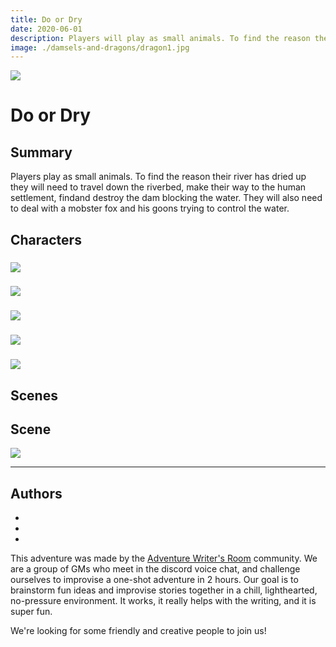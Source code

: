 ```yaml
---
title: Do or Dry
date: 2020-06-01
description: Players will play as small animals. To find the reason their river has dried up they will need to travel down the riverbed, make their way to the human settlement, findand destroy the dam blocking the water. They will also need to deal with a mobster fox and his goons trying to control the water.
image: ./damsels-and-dragons/dragon1.jpg
---
```


<div  class="header-img"><img src="./damsels-and-dragons/cover.jpg"/></div>

# Do or Dry

## Summary

Players play as small animals. To find the reason their river has dried up they will need to travel down the riverbed, make their way to the human settlement, findand destroy the dam blocking the water. They will also need to deal with a mobster fox and his goons trying to control the water.

## Characters

<div className="columns"> 
<div className="col">

### 
<div className="token"><img  src="./"/></div> 

### 
<div className="token"><img  src="./"/></div> 


</div>

<div className="col">

### 
<div className="token"><img  src="./"/></div> 


### 
<div className="token"><img  src="./"/></div> 


### 
<div className="token"><img  src="./"/></div> 


</div>
</div>

## Scenes

## Scene
![](./damsels-and-dragons/dragon2.jpg)

---

## Authors
- 
-
- 

This adventure was made by the [Adventure Writer's Room](https://rpgadventures.io/writers-room) community. We are a group of GMs who meet in the discord voice chat, and challenge ourselves to improvise a one-shot adventure in 2 hours. Our goal is to brainstorm fun ideas and improvise stories together in a chill, lighthearted, no-pressure environment. It works, it really helps with the writing, and it is super fun.

We're looking for some friendly and creative people to join us!

<!-- 
---
See the playtest of this adventure [here](https://www.youtube.com/watch?v=FOEiZ2ZV230). 
-->
